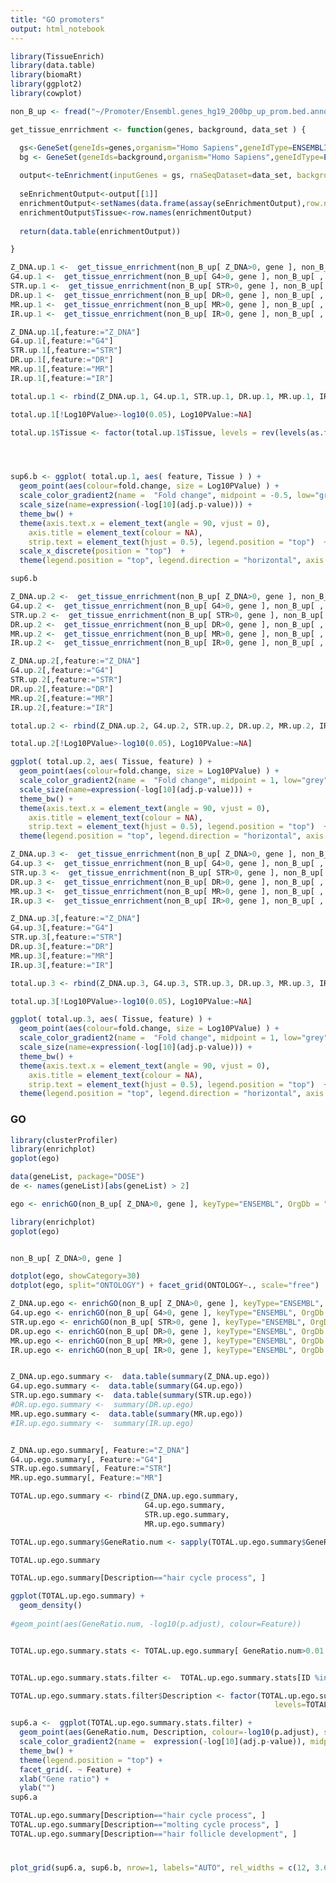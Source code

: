 ```yaml
---
title: "GO promoters"
output: html_notebook
---
```


```r
library(TissueEnrich)
library(data.table)
library(biomaRt)
library(ggplot2)
library(cowplot)
```



```r
non_B_up <- fread("~/Promoter/Ensembl.genes_hg19_200bp_up_prom.bed.annotated")


```


```r


get_tissue_enrrichment <- function(genes, background, data_set ) {

  gs<-GeneSet(geneIds=genes,organism="Homo Sapiens",geneIdType=ENSEMBLIdentifier())
  bg <- GeneSet(geneIds=background,organism="Homo Sapiens",geneIdType=ENSEMBLIdentifier())
  
  output<-teEnrichment(inputGenes = gs, rnaSeqDataset=data_set, backgroundGenes=bg)
  
  seEnrichmentOutput<-output[[1]]
  enrichmentOutput<-setNames(data.frame(assay(seEnrichmentOutput),row.names = rowData(seEnrichmentOutput)[,1]), colData(seEnrichmentOutput)[,1])
  enrichmentOutput$Tissue<-row.names(enrichmentOutput)
  
  return(data.table(enrichmentOutput))

}

```


```r
Z_DNA.up.1 <-  get_tissue_enrrichment(non_B_up[ Z_DNA>0, gene ], non_B_up[ , gene ], 1)
G4.up.1 <-  get_tissue_enrrichment(non_B_up[ G4>0, gene ], non_B_up[ , gene ], 1)
STR.up.1 <-  get_tissue_enrrichment(non_B_up[ STR>0, gene ], non_B_up[ , gene ], 1)
DR.up.1 <-  get_tissue_enrrichment(non_B_up[ DR>0, gene ], non_B_up[ , gene ], 1)
MR.up.1 <-  get_tissue_enrrichment(non_B_up[ MR>0, gene ], non_B_up[ , gene ], 1)
IR.up.1 <-  get_tissue_enrrichment(non_B_up[ IR>0, gene ], non_B_up[ , gene ], 1)

Z_DNA.up.1[,feature:="Z_DNA"]
G4.up.1[,feature:="G4"]
STR.up.1[,feature:="STR"]
DR.up.1[,feature:="DR"]
MR.up.1[,feature:="MR"]
IR.up.1[,feature:="IR"]

total.up.1 <- rbind(Z_DNA.up.1, G4.up.1, STR.up.1, DR.up.1, MR.up.1, IR.up.1)

total.up.1[!Log10PValue>-log10(0.05), Log10PValue:=NA]

total.up.1$Tissue <- factor(total.up.1$Tissue, levels = rev(levels(as.factor(total.up.1$Tissue))))




sup6.b <- ggplot( total.up.1, aes( feature, Tissue ) ) +
  geom_point(aes(colour=fold.change, size = Log10PValue) ) +
  scale_color_gradient2(name =  "Fold change", midpoint = -0.5, low="grey",  high="red", na.value="white", )+
  scale_size(name=expression(-log[10](adj.p-value))) +
  theme_bw() +
  theme(axis.text.x = element_text(angle = 90, vjust = 0),
    axis.title = element_text(colour = NA),
    strip.text = element_text(hjust = 0.5), legend.position = "top")  +
  scale_x_discrete(position = "top")  +
  theme(legend.position = "top", legend.direction = "horizontal", axis.text.x = element_text(angle = 45,  vjust = 1, hjust=-0.1))

sup6.b

```




```r
Z_DNA.up.2 <-  get_tissue_enrrichment(non_B_up[ Z_DNA>0, gene ], non_B_up[ , gene ], 2)
G4.up.2 <-  get_tissue_enrrichment(non_B_up[ G4>0, gene ], non_B_up[ , gene ], 2)
STR.up.2 <-  get_tissue_enrrichment(non_B_up[ STR>0, gene ], non_B_up[ , gene ], 2)
DR.up.2 <-  get_tissue_enrrichment(non_B_up[ DR>0, gene ], non_B_up[ , gene ], 2)
MR.up.2 <-  get_tissue_enrrichment(non_B_up[ MR>0, gene ], non_B_up[ , gene ], 2)
IR.up.2 <-  get_tissue_enrrichment(non_B_up[ IR>0, gene ], non_B_up[ , gene ], 2)

Z_DNA.up.2[,feature:="Z_DNA"]
G4.up.2[,feature:="G4"]
STR.up.2[,feature:="STR"]
DR.up.2[,feature:="DR"]
MR.up.2[,feature:="MR"]
IR.up.2[,feature:="IR"]

total.up.2 <- rbind(Z_DNA.up.2, G4.up.2, STR.up.2, DR.up.2, MR.up.2, IR.up.2)

total.up.2[!Log10PValue>-log10(0.05), Log10PValue:=NA]

ggplot( total.up.2, aes( Tissue, feature) ) +
  geom_point(aes(colour=fold.change, size = Log10PValue) ) +
  scale_color_gradient2(name =  "Fold change", midpoint = 1, low="grey",  high="red", na.value="white", )+
  scale_size(name=expression(-log[10](adj.p-value))) +
  theme_bw() +
  theme(axis.text.x = element_text(angle = 90, vjust = 0),
    axis.title = element_text(colour = NA),
    strip.text = element_text(hjust = 0.5), legend.position = "top")  +
  theme(legend.position = "top", legend.direction = "horizontal", axis.text.x = element_text(angle = 90))
```




```r
Z_DNA.up.3 <-  get_tissue_enrrichment(non_B_up[ Z_DNA>0, gene ], non_B_up[ , gene ], 3)
G4.up.3 <-  get_tissue_enrrichment(non_B_up[ G4>0, gene ], non_B_up[ , gene ], 3)
STR.up.3 <-  get_tissue_enrrichment(non_B_up[ STR>0, gene ], non_B_up[ , gene ], 3)
DR.up.3 <-  get_tissue_enrrichment(non_B_up[ DR>0, gene ], non_B_up[ , gene ], 3)
MR.up.3 <-  get_tissue_enrrichment(non_B_up[ MR>0, gene ], non_B_up[ , gene ], 3)
IR.up.3 <-  get_tissue_enrrichment(non_B_up[ IR>0, gene ], non_B_up[ , gene ], 3)

Z_DNA.up.3[,feature:="Z_DNA"]
G4.up.3[,feature:="G4"]
STR.up.3[,feature:="STR"]
DR.up.3[,feature:="DR"]
MR.up.3[,feature:="MR"]
IR.up.3[,feature:="IR"]

total.up.3 <- rbind(Z_DNA.up.3, G4.up.3, STR.up.3, DR.up.3, MR.up.3, IR.up.3)

total.up.3[!Log10PValue>-log10(0.05), Log10PValue:=NA]

ggplot( total.up.3, aes( Tissue, feature) ) +
  geom_point(aes(colour=fold.change, size = Log10PValue) ) +
  scale_color_gradient2(name =  "Fold change", midpoint = 1, low="grey",  high="red", na.value="white", )+
  scale_size(name=expression(-log[10](adj.p-value))) +
  theme_bw() +
  theme(axis.text.x = element_text(angle = 90, vjust = 0),
    axis.title = element_text(colour = NA),
    strip.text = element_text(hjust = 0.5), legend.position = "top")  +
  theme(legend.position = "top", legend.direction = "horizontal", axis.text.x = element_text(angle = 90))
```



### GO



```r
library(clusterProfiler)
library(enrichplot)
goplot(ego)

```

```r

data(geneList, package="DOSE")
de <- names(geneList)[abs(geneList) > 2]

ego <- enrichGO(non_B_up[ Z_DNA>0, gene ], keyType="ENSEMBL", OrgDb = "org.Hs.eg.db", ont="BP", readable=TRUE)

library(enrichplot)
goplot(ego)


non_B_up[ Z_DNA>0, gene ]
```


```r
dotplot(ego, showCategory=30)
dotplot(ego, split="ONTOLOGY") + facet_grid(ONTOLOGY~., scale="free")
```

```r

Z_DNA.up.ego <- enrichGO(non_B_up[ Z_DNA>0, gene ], keyType="ENSEMBL", OrgDb = "org.Hs.eg.db", ont="ALL", readable=TRUE)
G4.up.ego <- enrichGO(non_B_up[ G4>0, gene ], keyType="ENSEMBL", OrgDb = "org.Hs.eg.db", ont="ALL", readable=TRUE)
STR.up.ego <- enrichGO(non_B_up[ STR>0, gene ], keyType="ENSEMBL", OrgDb = "org.Hs.eg.db", ont="ALL", readable=TRUE)
DR.up.ego <- enrichGO(non_B_up[ DR>0, gene ], keyType="ENSEMBL", OrgDb = "org.Hs.eg.db", ont="ALL", readable=TRUE)
MR.up.ego <- enrichGO(non_B_up[ MR>0, gene ], keyType="ENSEMBL", OrgDb = "org.Hs.eg.db", ont="ALL", readable=TRUE)
IR.up.ego <- enrichGO(non_B_up[ IR>0, gene ], keyType="ENSEMBL", OrgDb = "org.Hs.eg.db", ont="ALL", readable=TRUE)


Z_DNA.up.ego.summary <-  data.table(summary(Z_DNA.up.ego))
G4.up.ego.summary <-  data.table(summary(G4.up.ego))
STR.up.ego.summary <-  data.table(summary(STR.up.ego))
#DR.up.ego.summary <-  summary(DR.up.ego)
MR.up.ego.summary <-  data.table(summary(MR.up.ego))
#IR.up.ego.summary <-  summary(IR.up.ego)


Z_DNA.up.ego.summary[, Feature:="Z_DNA"]
G4.up.ego.summary[, Feature:="G4"]
STR.up.ego.summary[, Feature:="STR"]
MR.up.ego.summary[, Feature:="MR"]

TOTAL.up.ego.summary <- rbind(Z_DNA.up.ego.summary, 
                              G4.up.ego.summary,
                              STR.up.ego.summary,
                              MR.up.ego.summary)

TOTAL.up.ego.summary$GeneRatio.num <- sapply(TOTAL.up.ego.summary$GeneRatio, function(x) eval(parse(text=x)))
```


```r
TOTAL.up.ego.summary
```

```r
TOTAL.up.ego.summary[Description=="hair cycle process", ]

```


```r

ggplot(TOTAL.up.ego.summary) +
  geom_density()
  
#geom_point(aes(GeneRatio.num, -log10(p.adjust), colour=Feature))



```

```r
TOTAL.up.ego.summary.stats <- TOTAL.up.ego.summary[ GeneRatio.num>0.01 & Count>=20, .(ID, p.rank=frank(p.adjust), p.adjust, Description, GeneRatio.num, Count), by="Feature"]


TOTAL.up.ego.summary.stats.filter <-  TOTAL.up.ego.summary.stats[ID %in% TOTAL.up.ego.summary.stats[p.rank<=10, ID],  ]

TOTAL.up.ego.summary.stats.filter$Description <- factor(TOTAL.up.ego.summary.stats.filter$Description,
                                                           levels=TOTAL.up.ego.summary.stats.filter[ order(GeneRatio.num), Description][!duplicated(TOTAL.up.ego.summary.stats.filter[ order(GeneRatio.num), Description])])

sup6.a <-  ggplot(TOTAL.up.ego.summary.stats.filter) +
  geom_point(aes(GeneRatio.num, Description, colour=-log10(p.adjust), size=Count), alpha=2) +
  scale_color_gradient2(name =  expression(-log[10](adj.p-value)), midpoint = -4, low="grey",  high="red", na.value="white", )+
  theme_bw() +
  theme(legend.position = "top") +
  facet_grid(. ~ Feature) +
  xlab("Gene ratio") +
  ylab("")
sup6.a
```
```r
TOTAL.up.ego.summary[Description=="hair cycle process", ]
TOTAL.up.ego.summary[Description=="molting cycle process", ]
TOTAL.up.ego.summary[Description=="hair follicle development", ]
```


#


```r

plot_grid(sup6.a, sup6.b, nrow=1, labels="AUTO", rel_widths = c(12, 3.6 ) )

```


